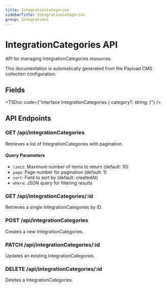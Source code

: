```yaml
---
title: IntegrationCategories
sidebarTitle: IntegrationCategories
group: Integrations
---
```



# IntegrationCategories API

API for managing IntegrationCategories resources.

<Callout type="info">
  This documentation is automatically generated from the Payload CMS collection configuration.
</Callout>


## Fields

<TSDoc code={"interface IntegrationCategories {
  category?: string;
}"} />




## API Endpoints

### GET /api/integrationCategories
Retrieves a list of IntegrationCategories with pagination.

#### Query Parameters
- `limit`: Maximum number of items to return (default: 10)
- `page`: Page number for pagination (default: 1)
- `sort`: Field to sort by (default: createdAt)
- `where`: JSON query for filtering results

### GET /api/integrationCategories/:id
Retrieves a single IntegrationCategories by ID.

### POST /api/integrationCategories
Creates a new IntegrationCategories.

### PATCH /api/integrationCategories/:id
Updates an existing IntegrationCategories.

### DELETE /api/integrationCategories/:id
Deletes a IntegrationCategories.

